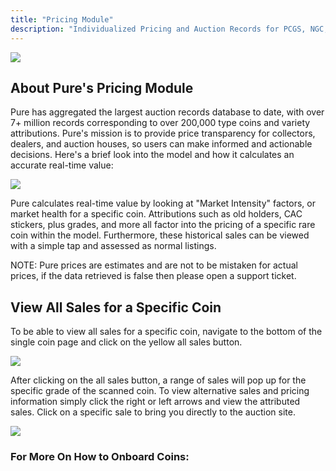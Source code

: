 ```yaml
---
title: "Pricing Module"
description: "Individualized Pricing and Auction Records for PCGS, NGC, & CAC Certified Rare Coins."
---
```


<Frame caption="Single Coin Report Page, Example: 1889 $3 PR65DCAM PCGS">
  <img src="/images/pure-technologies/11.png" />
</Frame>

## About Pure's Pricing Module

Pure has aggregated the largest auction records database to date, with over 7+ million records corresponding to over 200,000 type coins and variety attributions. Pure's mission is to provide price transparency for collectors, dealers, and auction houses, so users can make informed and actionable decisions. Here's a brief look into the model and how it calculates an accurate real-time value: 

<Frame caption="An Overview of the Process of Pricing Coins">
  <img src="/images/pure-technologies/12.png" />
</Frame>

Pure calculates real-time value by looking at "Market Intensity" factors, or market health for a specific coin. Attributions such as old holders, CAC stickers, plus grades, and more all factor into the pricing of a specific rare coin within the model. Furthermore, these historical sales can be viewed with a simple tap and assessed as normal listings.

NOTE: Pure prices are estimates and are not to be mistaken for actual prices, if the data retrieved is false then please open a support ticket.

## View All Sales for a Specific Coin

To be able to view all sales for a specific coin, navigate to the bottom of the single coin page and click on the yellow all sales button. 

<Frame caption="Pure All Sales Button">
  <img src="/images/pure-technologies/13.webp" />
</Frame>

After clicking on the all sales button, a range of sales will pop up for the specific grade of the scanned coin. To view alternative sales and pricing information simply click the right or left arrows and view the attributed sales. Click on a specific sale to bring you directly to the auction site.

<Frame caption="Click on the Arrows to view Alternate Grades">
  <img src="/images/pure-technologies/14.webp" />
</Frame>

### For More On How to Onboard Coins:

<Card title="Scanning Basics" icon="font-case" iconType="duotone" href="/pure-technologies/quick-start/scanning-basics">
</Card>